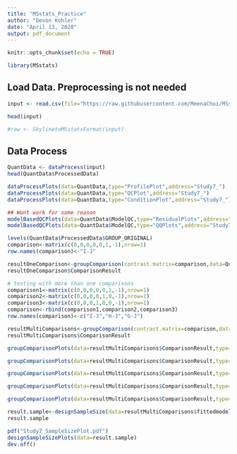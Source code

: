 ```yaml
---
title: "MSstats_Practice"
author: "Devon Kohler"
date: "April 13, 2020"
output: pdf_document
---
```


```r
knitr::opts_chunk$set(echo = TRUE)

library(MSstats)
```

## Load Data. Preprocessing is not needed


```r
input <- read.csv(file="https://raw.githubusercontent.com/MeenaChoi/MSstats_material/master/example%20dataset/SRM_CPTAC/forMSstats_Study7.csv")

head(input)

#raw <- SkylinetoMSstatsFormat(input)
```

## Data Process

```r
QuantData <- dataProcess(input)
head(QuantData$ProcessedData)
```

``` r
dataProcessPlots(data=QuantData,type="ProfilePlot",address="Study7_")
dataProcessPlots(data=QuantData,type="QCPlot",address="Study7_")
dataProcessPlots(data=QuantData,type="ConditionPlot",address="Study7_")

## Wont work for some reason
modelBasedQCPlots(data=QuantData$ModelQC,type="ResidualPlots",address="Study7_")
modelBasedQCPlots(data=QuantData$ModelQC,type="QQPlots",address="Study7_")
```

``` r

levels(QuantData$ProcessedData$GROUP_ORIGINAL)
comparison<-matrix(c(0,0,0,0,0,1,-1),nrow=1)
row.names(comparison)<-"I-J"

resultOneComparison<-groupComparison(contrast.matrix=comparison,data=QuantData)
resultOneComparison$ComparisonResult

```


``` r

# testing with more than one comparisons
comparison1<-matrix(c(0,0,0,0,0,1,-1),nrow=1)
comparison2<-matrix(c(0,0,0,0,1,0,-1),nrow=1)
comparison3<-matrix(c(0,0,0,1,0,0,-1),nrow=1)
comparison<-rbind(comparison1,comparison2,comparison3)
row.names(comparison)<-c("I-J","H-J","G-J")

resultMultiComparisons<-groupComparison(contrast.matrix=comparison,data=QuantData)
resultMultiComparisons$ComparisonResult


```





``` r

groupComparisonPlots(data=resultMultiComparisons$ComparisonResult,type="VolcanoPlot", ylimUp=70,address="Study7_Ex1_")

groupComparisonPlots(data=resultMultiComparisons$ComparisonResult,type="VolcanoPlot", ylimUp=70,FCcutoff=2,ProteinName=FALSE,address="Study7_Ex2_")

groupComparisonPlots(data=resultMultiComparisons$ComparisonResult,type="Heatmap",address="Study7_Ex1_")

groupComparisonPlots(data=resultMultiComparisons$ComparisonResult,type="Heatmap",FCcutoff=2,address="Study7_Ex2_")

groupComparisonPlots(data=resultMultiComparisons$ComparisonResult,type="ComparisonPlot",address="Study7_")
```


``` r

result.sample<-designSampleSize(data=resultMultiComparisons$fittedmodel,numSample=TRUE,desiredFC=c(1.05,1.25),FDR=0.01,power=0.95)
result.sample

pdf("Study7_SampleSizePlot.pdf")
designSampleSizePlots(data=result.sample)
dev.off()

```


